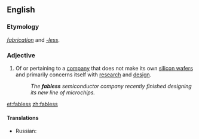 ==English==

===Etymology===
''[[fabrication]]'' and ''[[-less]]''.

===Adjective===
{{en-adj|-}}

# Of or pertaining to a [[company]] that does not make its own [[silicon wafer]]s and primarily concerns itself with [[research]] and [[design]].
#: ''The '''fabless''' semiconductor company recently finished designing its new line of microchips.''

[[et:fabless]]
[[zh:fabless]]

====Translations====
{{trans-top|Of or pertaining to a [[company]] that does not make its own [[silicon wafer]]s and primarily concerns itself with [[research]] and [[design]].}}
* Russian: {{t|ru|без собственного производства}}
{{trans-mid}}
{{trans-bottom}}